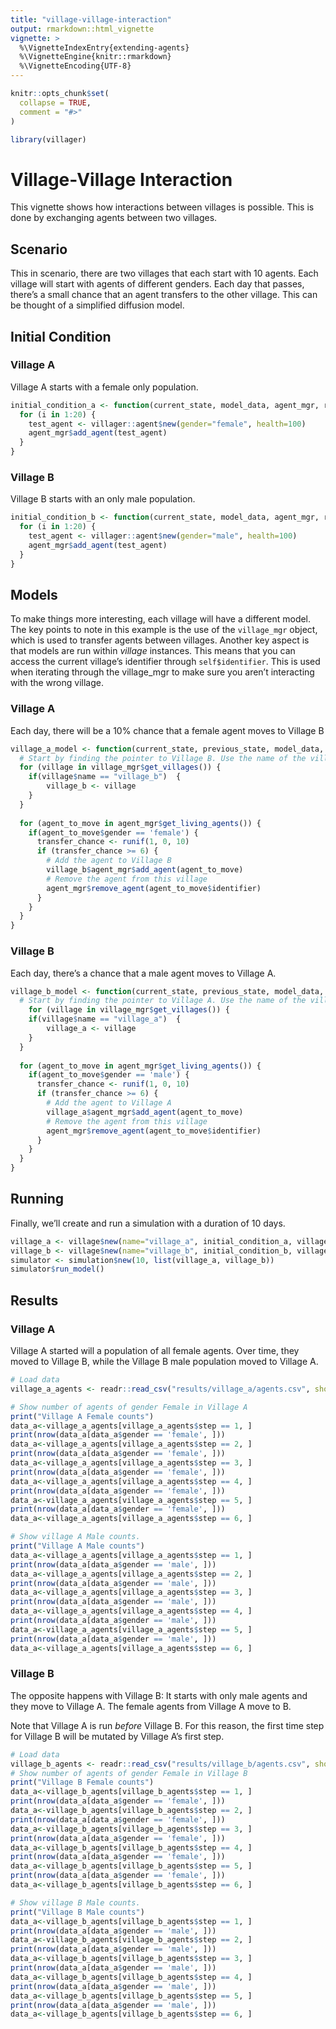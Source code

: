 ```yaml
---
title: "village-village-interaction"
output: rmarkdown::html_vignette
vignette: >
  %\VignetteIndexEntry{extending-agents}
  %\VignetteEngine{knitr::rmarkdown}
  %\VignetteEncoding{UTF-8}
---
```


```r
knitr::opts_chunk$set(
  collapse = TRUE,
  comment = "#>"
)
```

```r

library(villager)
```

# Village-Village Interaction

This vignette shows how interactions between villages is possible. This is done by exchanging agents between two villages.

## Scenario

This in scenario, there are two villages that each start with 10 agents. Each village will start with agents of different genders. Each day that passes, there's a small chance that an agent transfers to the other village. This can be thought of a simplified diffusion model.

## Initial Condition

### Village A

Village A starts with a female only population.

```r
initial_condition_a <- function(current_state, model_data, agent_mgr, resource_mgr) {
  for (i in 1:20) {
    test_agent <- villager::agent$new(gender="female", health=100)
    agent_mgr$add_agent(test_agent)
  }
}
```

### Village B

Village B starts with an only male population.

```r
initial_condition_b <- function(current_state, model_data, agent_mgr, resource_mgr) {
  for (i in 1:20) {
    test_agent <- villager::agent$new(gender="male", health=100)
    agent_mgr$add_agent(test_agent)
  }
}
```

## Models

To make things more interesting, each village will have a different model. The key points to note in this example is the use of the `village_mgr` object, which is used to transfer agents between villages. Another key aspect is that models are run within _village_ instances. This means that you can access the current village's identifier through `self$identifier`. This is used when iterating through the village_mgr to make sure you aren't interacting with the wrong village.

### Village A

Each day, there will be a 10% chance that a female agent moves to Village B

```r
village_a_model <- function(current_state, previous_state, model_data, agent_mgr, resource_mgr, village_mgr) {
  # Start by finding the pointer to Village B. Use the name of the village
  for (village in village_mgr$get_villages()) {
    if(village$name == "village_b")  {
        village_b <- village
    }
  }
  
  for (agent_to_move in agent_mgr$get_living_agents()) {
    if(agent_to_move$gender == 'female') {
      transfer_chance <- runif(1, 0, 10)
      if (transfer_chance >= 6) {
        # Add the agent to Village B
        village_b$agent_mgr$add_agent(agent_to_move)
        # Remove the agent from this village
        agent_mgr$remove_agent(agent_to_move$identifier)
      }
    }
  }
}
```

### Village B

Each day, there's a chance that a male agent moves to Village A.

```r
village_b_model <- function(current_state, previous_state, model_data, agent_mgr, resource_mgr, village_mgr) {
  # Start by finding the pointer to Village A. Use the name of the village
    for (village in village_mgr$get_villages()) {
    if(village$name == "village_a")  {
        village_a <- village
    }
  }
  
  for (agent_to_move in agent_mgr$get_living_agents()) {
    if(agent_to_move$gender == 'male') {
      transfer_chance <- runif(1, 0, 10)
      if (transfer_chance >= 6) {
        # Add the agent to Village A
        village_a$agent_mgr$add_agent(agent_to_move)
        # Remove the agent from this village
        agent_mgr$remove_agent(agent_to_move$identifier)
      }
    }
  }
}
```
## Running

Finally, we'll create and run a simulation with a duration of 10 days.

```r
village_a <- village$new(name="village_a", initial_condition_a, village_a_model)
village_b <- village$new(name="village_b", initial_condition_b, village_b_model)
simulator <- simulation$new(10, list(village_a, village_b))
simulator$run_model()
```

## Results

### Village A

Village A started will a population of all female agents. Over time, they moved to Village B, while the Village B male population moved to Village A.

```r
# Load data
village_a_agents <- readr::read_csv("results/village_a/agents.csv", show_col_types = FALSE)

# Show number of agents of gender Female in Village A
print("Village A Female counts")
data_a<-village_a_agents[village_a_agents$step == 1, ]
print(nrow(data_a[data_a$gender == 'female', ]))
data_a<-village_a_agents[village_a_agents$step == 2, ]
print(nrow(data_a[data_a$gender == 'female', ]))
data_a<-village_a_agents[village_a_agents$step == 3, ]
print(nrow(data_a[data_a$gender == 'female', ]))
data_a<-village_a_agents[village_a_agents$step == 4, ]
print(nrow(data_a[data_a$gender == 'female', ]))
data_a<-village_a_agents[village_a_agents$step == 5, ]
print(nrow(data_a[data_a$gender == 'female', ]))
data_a<-village_a_agents[village_a_agents$step == 6, ]

# Show village A Male counts. 
print("Village A Male counts")
data_a<-village_a_agents[village_a_agents$step == 1, ]
print(nrow(data_a[data_a$gender == 'male', ]))
data_a<-village_a_agents[village_a_agents$step == 2, ]
print(nrow(data_a[data_a$gender == 'male', ]))
data_a<-village_a_agents[village_a_agents$step == 3, ]
print(nrow(data_a[data_a$gender == 'male', ]))
data_a<-village_a_agents[village_a_agents$step == 4, ]
print(nrow(data_a[data_a$gender == 'male', ]))
data_a<-village_a_agents[village_a_agents$step == 5, ]
print(nrow(data_a[data_a$gender == 'male', ]))
data_a<-village_a_agents[village_a_agents$step == 6, ]
```

### Village B

The opposite happens with Village B: It starts with only male agents and they move to Village A. The female agents from Village A move to B.

Note that Village A is run _before_ Village B. For this reason, the first time step for Village B will be mutated by Village A's first step.

```r
# Load data
village_b_agents <- readr::read_csv("results/village_b/agents.csv", show_col_types = FALSE)
# Show number of agents of gender Female in Village B
print("Village B Female counts")
data_a<-village_b_agents[village_b_agents$step == 1, ]
print(nrow(data_a[data_a$gender == 'female', ]))
data_a<-village_b_agents[village_b_agents$step == 2, ]
print(nrow(data_a[data_a$gender == 'female', ]))
data_a<-village_b_agents[village_b_agents$step == 3, ]
print(nrow(data_a[data_a$gender == 'female', ]))
data_a<-village_b_agents[village_b_agents$step == 4, ]
print(nrow(data_a[data_a$gender == 'female', ]))
data_a<-village_b_agents[village_b_agents$step == 5, ]
print(nrow(data_a[data_a$gender == 'female', ]))
data_a<-village_b_agents[village_b_agents$step == 6, ]

# Show village B Male counts. 
print("Village B Male counts")
data_a<-village_b_agents[village_b_agents$step == 1, ]
print(nrow(data_a[data_a$gender == 'male', ]))
data_a<-village_b_agents[village_b_agents$step == 2, ]
print(nrow(data_a[data_a$gender == 'male', ]))
data_a<-village_b_agents[village_b_agents$step == 3, ]
print(nrow(data_a[data_a$gender == 'male', ]))
data_a<-village_b_agents[village_b_agents$step == 4, ]
print(nrow(data_a[data_a$gender == 'male', ]))
data_a<-village_b_agents[village_b_agents$step == 5, ]
print(nrow(data_a[data_a$gender == 'male', ]))
data_a<-village_b_agents[village_b_agents$step == 6, ]
```
